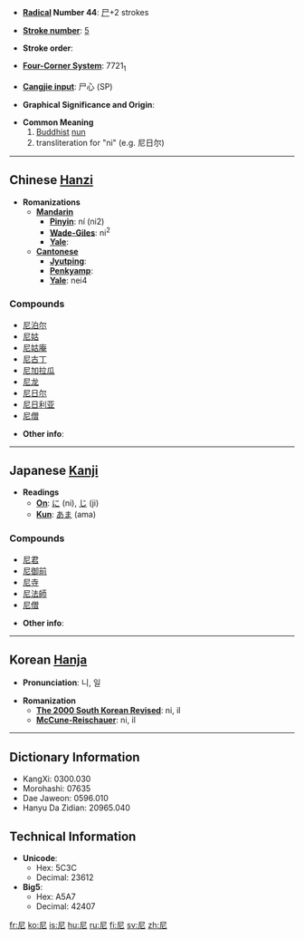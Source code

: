 * '''[[Wiktionary:Chinese radical index| Radical]] Number 44''': [[Wiktionary:Chinese radical index 尸|尸]]+2 strokes

* '''[[Wiktionary:Chinese total strokes index|Stroke number]]''': [[Wiktionary:Chinese total strokes index 5|5]]

* '''Stroke order''': 

* '''[[Wiktionary:Chinese four corner index|Four-Corner System]]''': 7721<sub>1</sub>

* '''[[Wiktionary:Chinese Cangjie index|Cangjie input]]''': 尸心 (SP)

* '''Graphical Significance and Origin''': 

* '''Common Meaning'''
*#[[Buddhist]] [[nun]]
*# transliteration for "ni" (e.g. 尼日尔)

----

== Chinese [[Hanzi]] ==

* '''Romanizations'''
** '''[[Mandarin]]'''
*** '''[[Pinyin]]''': ní (ni2)
*** '''[[Wade-Giles]]''': ni<sup>2</sup>
*** '''[[Yale]]''': 
** '''[[Cantonese]]'''
*** '''[[Jyutping]]''':
*** '''[[Penkyamp]]''': 
*** '''[[Yale]]''': nei4

===Compounds===
*[[尼泊尔]]
*[[尼姑]]
*[[尼姑庵]]
*[[尼古丁]]
*[[尼加拉瓜]]
*[[尼龙]]
*[[尼日尔]]
*[[尼日利亚]]
*[[尼僧]]

* '''Other info''': 

----

== Japanese [[Kanji]] ==

* '''Readings'''
** '''[[On]]''': [[に]] (ni), [[じ]] (ji)
** '''[[Kun]]''': [[あま]] (ama)

===Compounds===
*[[尼君]]
*[[尼御前]]
*[[尼寺]]
*[[尼法師]]
*[[尼僧]]

* '''Other info''':  

----

== Korean [[Hanja]] ==

* '''Pronunciation''': 니, 일

* '''Romanization'''
** '''[[The 2000 South Korean Revised Romanization|The 2000 South Korean Revised]]''': ni, il
** '''[[McCune-Reischauer]]''': ni, il

----

== Dictionary Information ==

* KangXi: 0300.030
* Morohashi: 07635
* Dae Jaweon: 0596.010
* Hanyu Da Zidian: 20965.040

== Technical Information ==

* '''Unicode''':
** Hex: 5C3C
** Decimal: 23612
* '''Big5''':
** Hex: A5A7
** Decimal: 42407

[[fr:尼]]
[[ko:尼]]
[[is:尼]]
[[hu:尼]]
[[ru:尼]]
[[fi:尼]]
[[sv:尼]]
[[zh:尼]]
